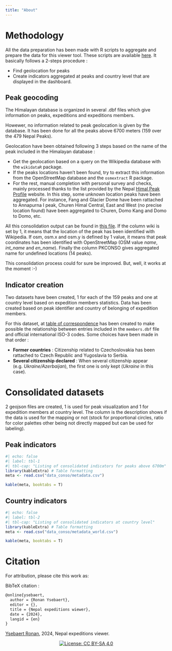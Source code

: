 ```yaml
---
title: "About"
---
```


# Methodology

All the data preparation has been made with R scripts to aggregate and prepare the data for this viewer tool. These scripts are available [here](https://github.com/rysebaert/nepal_expe/tree/main/R). It basically follows a 2-steps procedure :

- Find geolocation for peaks
- Create indicators aggregated at peaks and country level that are displayed in the dashboard.

## Peak geocoding

The Himalayan database is organized in several .dbf files which give information on peaks, expeditions and expeditions members.  

Howewer, no information related to peak geolocation is given by the database. It has been done for all the peaks above 6700 meters (159 over the 479 Nepal Peaks). 

Geolocation have been obtained following 3 steps based on the name of the peak included in the Himalayan database :

- Get the geolocation based on a query on the Wikipedia database with the `wikidataR` package.
- If the peaks locations haven't been found, try to extract this information from the OpenStreetMap database and the `osmextract` R package.
- For the rest, manual completion with personal survey and checks, mainly processed thanks to the list provided by the Nepal [Himal Peak Profile](https://nepalhimalpeakprofile.org/peak-profile/all-peaks) website. In this step, some unknown location peaks have been aggregated. For instance, Fang and Glacier Dome have been rattached to Annapurna I peak, Churen Himal Central, East and West (no precise location found) have been aggregated to Churen, Domo Kang and Domo to Domo, etc. 

All this consolidation output can be found in [this file](https://github.com/rysebaert/nepal_expe/blob/main/data_conso/peaks_osm_wiki_6700.csv). If the column wiki is set by 1, it means that the location of the peak has been identified with Wikipedia. If osm, osm.x and osm.y is defined by 1 value, it means that peak coordinates has been identified with OpenStreetMap (OSM value *name*, *int_name* and *en_name*). Finally the column PKCONSO gives aggregated name for undefined locations (14 peaks).

This consolidation process could for sure be improved. But, well, it works at the moment :-)



## Indicator creation

Two datasets have been created, 1 for each of the 159 peaks and one at country level based on expedition members statistics. Data has been created based on peak identifier and country of belonging of expedition members.

For this dataset, at [table of correspondence](https://github.com/rysebaert/nepal_expe/blob/main/data_conso/ISO3_CITIZENSHIP.csv) has been created to make possible the relationship between entries included in the `members.dbf` file and official international ISO-3 codes. Some choices have been made in that order :

- **Former countries** : Citizenship related to Czechoslovakia has been rattached to Czech Republic and Yugoslavia to Serbia. 
- **Several citizenship declared** : When several citizenship appear (e.g. *Ukraine/Azerbaijan*), the first one is only kept (*Ukraine* in this case).


# Consolidated datasets

2 geojson files are created, 1 is used for peak visualization and 1 for expedition members at country level. The column is the description shows if the data is used for the mapping or not (stock for proportional circles, ratio for color palettes other being not directly mapped but can be used for labeling).

## Peak indicators

```r
#| echo: false
#| label: tbl-1
#| tbl-cap: "Listing of consolidated indicators for peaks above 6700m"
library(kableExtra) # Table formatting
meta <- read.csv("data_conso/metadata.csv")

kable(meta, booktabs = T)
```


## Country indicators

```r
#| echo: false
#| label: tbl-2
#| tbl-cap: "Listing of consolidated indicators at country level"
library(kableExtra) # Table formatting
meta <- read.csv("data_conso/metadata_world.csv")

kable(meta, booktabs = T)
```


# Citation

For attribution, please cite this work as:

BibTeX citation : 

```markdown
@online{ysebaert,
  author = {Ronan Ysebaert},
  editor = {},
  title = {Nepal expeditions wiewer},
  date = {2024},
  langid = {en}
}
```

[Ysebaert Ronan](https://rysebaert.gitpages.huma-num.fr/cv/), 2024, Nepal expeditions viewer.


<p align="center">
[![License: CC BY-SA 4.0](https://img.shields.io/badge/License-CC%20BY--SA%204.0-lightgrey.svg)](http://creativecommons.org/licenses/by-sa/4.0/)
</p>


